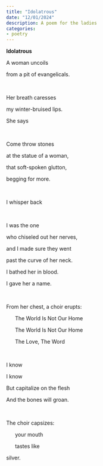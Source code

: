 ```yaml
---
title: "Idolatrous"
date: "12/01/2024"
description: A poem for the ladies
categories:
- poetry
---
```


**Idolatrous**

A woman uncoils

from a pit of evangelicals.

<br/>

Her breath caresses

my winter-bruised lips.

She says

<br/>

Come throw stones

at the statue of a woman,

that soft-spoken glutton, 

begging for more.

<br/>

I whisper back

<br/>

I was the one 

who chiseled out her nerves,

and I made sure they went 

past the curve of her neck.

I bathed her in blood.

I gave her a name.

<br/>

From her chest, a choir erupts:

&nbsp;&nbsp;&nbsp;&nbsp;&nbsp;&nbsp;The World Is Not Our Home

&nbsp;&nbsp;&nbsp;&nbsp;&nbsp;&nbsp;The World Is Not Our Home

&nbsp;&nbsp;&nbsp;&nbsp;&nbsp;&nbsp;The Love, The Word

<br/>

I know

I know

But capitalize on the flesh 

And the bones will groan.

<br/>

The choir capsizes:

&nbsp;&nbsp;&nbsp;&nbsp;&nbsp;&nbsp;your mouth

&nbsp;&nbsp;&nbsp;&nbsp;&nbsp;&nbsp;tastes like

silver.
